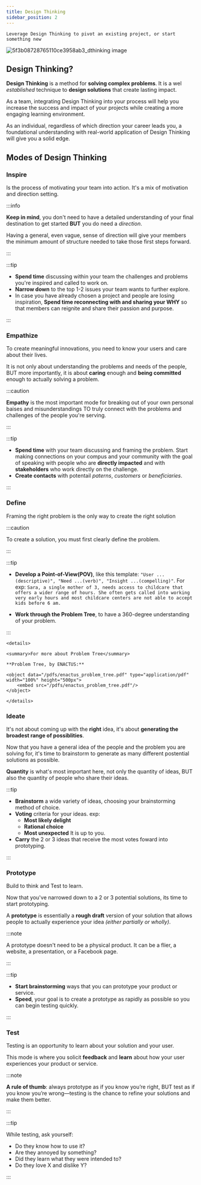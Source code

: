 ```yaml
---
title: Design Thinking
sidebar_position: 2
---
```



<CreatorCard
  image="https://github.com/AhmedCoolProjects.png"
  name="Ahmed Bargady"
  profession="Data Science Student & FullStack Web Developer"
  github="https://github.com/AhmedCoolProjects"
/>

`Leverage Design Thinking to pivot an existing project, or start something new`

![5f3b08728765110ce3958ab3_dthinking image](https://user-images.githubusercontent.com/72823374/158569609-0eacb363-4b2a-4827-bb84-735bc4147567.png)

## Design Thinking?

**Design Thinking** is a method for **solving complex problems**. It is a wel _established_ technique to **design solutions** that create lasting impact.

As a team, integrating Design Thinking into your process will help you increase the success and impact of your projects while creating a more engaging learning environment.

As an individual, regardless of which direction your career leads you, a foundational understanding with real-world application of Design Thinking will give you a solid edge.

## Modes of Design Thinking

### Inspire

Is the process of motivating your team into action. It's a mix of motivation and direction setting.

:::info

**Keep in mind**, you don't need to have a detailed understanding of your final destination to get started **BUT** you do need a _direction_.

Having a general, even vague, sense of direction will give your members the minimum amount of structure needed to take those first steps forward.

:::

:::tip

- **Spend time** discussing within your team the challenges and problems you're inspired and called to work on.
- **Narrow down** to the top 1-2 issues your team wants to further explore.
- In case you have already chosen a project and people are losing inspiration, **Spend time reconnecting with and sharing your WHY** so that members can reignite and share their passion and purpose.

:::

### Empathize

To create meaningful innovations, you need to know your users and care about their lives.

It is not only about understanding the problems and needs of the people, BUT more importantly, it is about **caring** enough and **being committed** enough to actually solving a problem.

:::caution

**Empathy** is the most important mode for breaking out of your own personal baises and misunderstandings TO truly connect with the problems and challenges of the people you're serving.

:::

:::tip

- **Spend time** with your team discussing and framing the problem. Start making connections on your compus and your community with the goal of speaking with people who are **directly impacted** and with **stakeholders** who work directly on the challenge.
- **Create contacts** with potentail _paterns_, _customers_ or _beneficiaries_.

:::

### Define

Framing the right problem is the only way to create the right solution

:::caution

To create a solution, you must first clearly define the problem.

:::

:::tip

- **Develop a Point-of-View(POV)**, like this template: `"User ...(descriptive)", "Need ...(verb)", "Insight ...(compelling)"`. For exp: `Sara, a single mother of 3, needs access to childcare that offers a wider range of hours. She often gets called into working very early hours and most childcare centers are not able to accept kids before 6 am.`

- **Work through the Problem Tree**, to have a 360-degree understanding of your problem.

:::

```mdx-code-block
<details>

<summary>For more about Problem Tree</summary>

**Problem Tree, by ENACTUS:**

<object data="/pdfs/enactus_problem_tree.pdf" type="application/pdf" width="100%" height="500px">
    <embed src="/pdfs/enactus_problem_tree.pdf"/>
</object>

</details>
```

### Ideate

It's not about coming up with the **right** idea, it's about **generating the broadest range of possiblities**.

Now that you have a general idea of the people and the problem you are solving for, it's time to brainstorm to generate as many different postential solutions as possible.

**Quantity** is what's most important here, not only the quantity of ideas, BUT also the quantity of people who share their ideas.

:::tip

- **Brainstorm** a wide variety of ideas, choosing your brainstorming method of choice.
- **Voting** criteria for your ideas. exp:
  - **Most likely delight**
  - **Rational choice**
  - **Most unexpected**
    It is up to you.
- **Carry** the 2 or 3 ideas that receive the most votes foward into prototyping.

:::

### Prototype

Build to think and Test to learn.

Now that you've narrowed down to a 2 or 3 potential solutions, its time to start prototyping.

A **prototype** is essentially a **rough draft** version of your solution that allows people to actually experience your idea _(either partially or wholly)_.

:::note

A prototype doesn't need to be a physical product. It can be a flier, a website, a presentation, or a Facebook page.

:::

:::tip

- **Start brainstorming** ways that you can prototype your product or service.
- **Speed**, your goal is to create a prototype as rapidly as possible so you can begin testing quickly.

:::

### Test

Testing is an opportunity to learn about your solution and your user.

This mode is where you solicit **feedback** and **learn** about how your user experiences your product or service.

:::note

**A rule of thumb**: always prototype as if you know you’re right, BUT test as if you know you’re wrong—testing is the chance to refine your solutions and make them better.

:::

:::tip

While testing, ask yourself:

- Do they know how to use it?
- Are they annoyed by something?
- Did they learn what they were intended to?
- Do they love X and dislike Y?

:::
